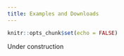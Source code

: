 ```yaml
---
title: Examples and Downloads
---
```


```r
knitr::opts_chunk$set(echo = FALSE)
```

<div class="alert alert-warning">

Under construction

</div>